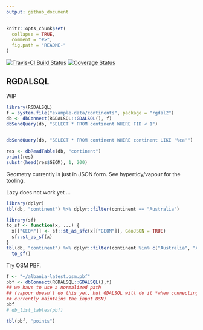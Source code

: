 ```yaml
---
output: github_document
---
```


<!-- README.md is generated from README.Rmd. Please edit that file -->

```r
knitr::opts_chunk$set(
  collapse = TRUE,
  comment = "#>",
  fig.path = "README-"
)
```

[![Travis-CI Build Status](https://travis-ci.org/mdsumner/RGDALSQL.svg?branch=master)](https://travis-ci.org/mdsumner/RGDALSQL)
[![Coverage Status](https://img.shields.io/codecov/c/github/mdsumner/RGDALSQL/master.svg)](https://codecov.io/github/mdsumner/RGDALSQL?branch=master)


## RGDALSQL

WIP

```r
library(RGDALSQL)
f = system.file("example-data/continents", package = "rgdal2")
db <- dbConnect(RGDALSQL::GDALSQL(), f)
dbSendQuery(db, "SELECT * FROM continent WHERE FID < 1")


dbSendQuery(db, "SELECT * FROM continent WHERE continent LIKE '%ca'")

res <- dbReadTable(db, "continent")
print(res)
substr(head(res$GEOM), 1, 200)
```

Geometry currently is just in JSON form. See hypertidy/vapour for the tooling. 


Lazy does not work yet ...


```r
library(dplyr)
tbl(db, "continent") %>% dplyr::filter(continent == "Australia")

library(sf)
to_sf <- function(x, ...) {
  x[["GEOM"]] <- sf::st_as_sfc(x[["GEOM"]], GeoJSON = TRUE)
  sf::st_as_sf(x)
}
tbl(db, "continent") %>% dplyr::filter(continent %in% c("Australia", "Antarctica")) %>% collect() %>% 
  to_sf()
```

Try OSM PBF. 

```r
f <- "~/albania-latest.osm.pbf"
pbf <- dbConnect(RGDALSQL::GDALSQL(),f)
## we have to use a normalized path 
## (vapour doesn't do this yet, but GDALSQL will do it *when connecting*, 
## currently maintains the input DSN)
pbf
# db_list_tables(pbf)

tbl(pbf, "points") 
```

